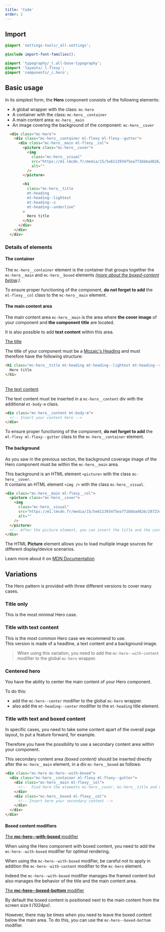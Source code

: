 ```yaml
---
title: 'Code'
order: 2
---
```


## Import

```scss
@import 'settings-tools/_all-settings';

@include import-font-families();

@import 'typography/_t.all-base-typography';
@import 'layouts/_l.flexy';
@import 'components/_c.hero';
```

## Basic usage

In its simplest form, the **Hero** component consists of the following elements:

- A global wrapper with the class: `mc-hero`
- A container with the class: `mc-hero__container`
- A main content area: `mc-hero__main`
- An image covering the background of the component: `mc-hero__cover`

```html
  <div class="mc-hero">
    <div class="mc-hero__container ml-flexy ml-flexy--gutter">
      <div class="mc-hero__main ml-flexy__col">
        <picture class="mc-hero__cover">
          <img
            class="mc-hero__visual"
            src="https://m1.lmcdn.fr/media/15/5e611393475ea771bbbad626/2872342965/greenkub-maison-sans-permis5e611393063b330009a4a405.jpg?width=800&crop=16:9,smart"
            alt=""
          />
        </picture>

        <h1
          class="mc-hero__title 
          mt-heading
          mt-heading--lightest
          mt-heading--s 
          mt-heading--underline"
        >
          Hero title
        </h1>
      </div>
    </div>
  </div>
```

### Details of elements

#### The container

The `mc-hero__container` element is the container that groups together the `mc-hero__main` and `mc-hero__boxed` elements _([more about the boxed-content below](/#title-with-text-and-boxed-content).)_.

<Highlight theme="warning" title="Do not forget">

To ensure proper functioning of the component, **do not forget to add** the `ml-flexy__col` class to the `mc-hero__main` element.

</Highlight>

#### The main content area

The main content area `mc-hero__main` is the area where **the cover image** of your component and **the component title** are located.

It is also possible to add **text content** within this area.

<u>The title</u>

The title of your component must be a [Mozaic's Heading](/Foundations/Typography/HeadingStyles/) and must therefore have the following structure:

```html
<h1 class="mc-hero__title mt-heading mt-heading--lightest mt-heading--s mt-heading--underline">
  Hero title
</h1>
```

<br/>
<u>The text content</u>

The text content must be inserted in a `mc-hero__content` div with the additional `mt-body-m` class.

```html
<div class="mc-hero__content mt-body-m">
  <!-- Insert your content here -->
</div>
```

<Highlight theme="info" title="Do not forget">

To ensure proper functioning of the component, **do not forget to add** the `ml-flexy ml-flexy--gutter` class to the `mc-hero__container` element.

</Highlight>

#### The background

As you saw in the previous section, the background coverage image of the Hero component must be within the `mc-hero__main` area.

This background is an HTML element `<picture>` with the class `mc-hero__cover`. <br/>It contains an HTML element `<img />` with the class `mc-hero__visual`.

```html
<div class="mc-hero__main ml-flexy__col">
  <picture class="mc-hero__cover">
    <img
      class="mc-hero__visual"
      src="https://m1.lmcdn.fr/media/15/5e611393475ea771bbbad626/2872342965/greenkub-maison-sans-permis5e611393063b330009a4a405.jpg?width=800&crop=16:9,smart"
      alt=""
    />
  </picture>
  <!-- After the picture element, you can insert the title and the content of your component  -->
</div>
```

<Highlight theme="tips" title="Take advantage of the picture element">

  The HTML **Picture** element allows you to load multiple image sources for different display/device scenarios. 

  Learn more about it on [MDN Documentation](https://developer.mozilla.org/en-US/docs/Web/HTML/Element/picture)

</Highlight>

## Variations

The Hero pattern is provided with three different versions to cover many cases.

### Title only

This is the most minimal Hero case.

<Preview path="basic" />

### Title with text content

This is the most common Hero case we recommend to use. <br/>This version is made of a headline, a text content and a background image.

> When using this variation, you need to add the `mc-hero--with-content` modifier to the global `mc-hero` wrapper.

<Preview path="title-content" />

### Centered hero

You have the ability to center the main content of your Hero component.

To do this: 
- add the `mc-hero--center` modifier to the global `mc-hero` wrapper.
- also add the `mt-heading--center` modifier to the `mt-heading` title element.

<Preview path="title-centered" />

<Preview path="title-content-centered" />

### Title with text and boxed content

In specific cases, you need to take some content apart of the overall page layout, to put a feature forward, for example.

Therefore you have the possibility to use a secondary content area within your component.

This secondary content area _(boxed content)_ should be inserted directly after the `mc-hero__main` element, in a div `mc-hero__boxed` as follows:

```html
<div class="mc-hero mc-hero--with-boxed">
  <div class="mc-hero__container ml-flexy ml-flexy--gutter">
    <div class="mc-hero__main ml-flexy__col">
      <!--  Find here the elements mc-hero__cover, mc-hero__title and mc-hero__content -->
    </div>
    <div class="mc-hero__boxed ml-flexy__col">
      <!-- Insert here your secondary content -->
    </div>
  </div>
</div>
```

<Preview path="boxed-content" />

#### Boxed content modifiers

<u>The <strong>mc-hero--with-boxed</strong> modifier</u>
<br/>

When using the Hero component with boxed content, you need to add the `mc-hero--with-boxed` modifier for optimal rendering.

<Highlight theme="warning">

  When using the `mc-hero--with-boxed` modifier, be careful not to apply in addition the `mc-hero--with-content` modifier to the `mc-hero` element.

  Indeed the `mc-hero--with-boxed` modifier manages the framed content but also manages the behavior of the title and the main content area.

</Highlight>

<u>The <strong>mc-hero--boxed-bottom</strong> modifier</u>

By default the boxed content is positioned next to the main content from the screen size **l** _(1024px)_.

However, there may be times when you need to leave the boxed content below the main area. To do this, you can use the `mc-hero--boxed-bottom` modifier.

<Preview path="boxed-content-bottom" />